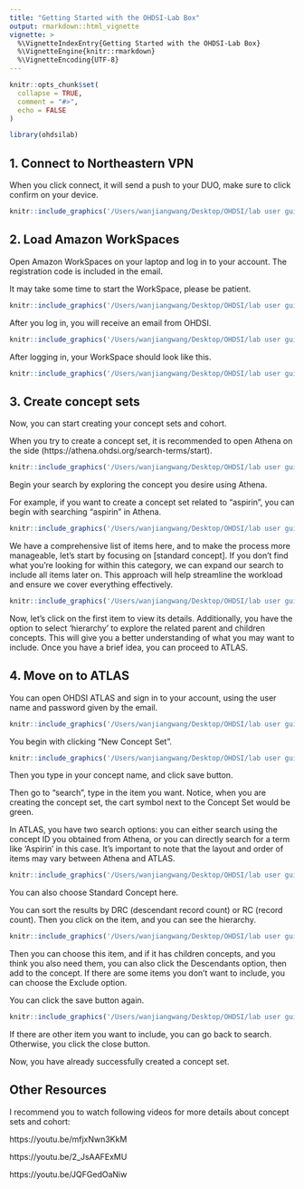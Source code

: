 ```yaml
---
title: "Getting Started with the OHDSI-Lab Box"
output: rmarkdown::html_vignette
vignette: >
  %\VignetteIndexEntry{Getting Started with the OHDSI-Lab Box}
  %\VignetteEngine{knitr::rmarkdown}
  %\VignetteEncoding{UTF-8}
---
```


```r
knitr::opts_chunk$set(
  collapse = TRUE,
  comment = "#>",
  echo = FALSE
)
```

```r
library(ohdsilab)
```

## 1. Connect to Northeastern VPN

When you click connect, it will send a push to your DUO, make sure to click confirm on your device.

```r
knitr::include_graphics('/Users/wanjiangwang/Desktop/OHDSI/lab user guide/OHDSI lab box/vignettes/images/vpn connect.png')
```

## 2. Load Amazon WorkSpaces

Open Amazon WorkSpaces on your laptop and log in to your account. The registration code is included in the email.

It may take some time to start the WorkSpace, please be patient.

```r
knitr::include_graphics('/Users/wanjiangwang/Desktop/OHDSI/lab user guide/OHDSI lab box/vignettes/images/AWS log in.png')

```

After you log in, you will receive an email from OHDSI.

```r
knitr::include_graphics('/Users/wanjiangwang/Desktop/OHDSI/lab user guide/OHDSI lab box/vignettes/images/email.png')

```

After logging in, your WorkSpace should look like this.

```r
knitr::include_graphics('/Users/wanjiangwang/Desktop/OHDSI/lab user guide/OHDSI lab box/vignettes/images/workspace.png')

```

## 3. Create concept sets

Now, you can start creating your concept sets and cohort.

When you try to create a concept set, it is recommended to open Athena on the side (https://athena.ohdsi.org/search-terms/start). 

```r
knitr::include_graphics('/Users/wanjiangwang/Desktop/OHDSI/lab user guide/OHDSI lab box/vignettes/images/Athena.png')
```

Begin your search by exploring the concept you desire using Athena. 

For example, if you want to create a concept set related to “aspirin”, you can begin with searching "aspirin" in Athena.

```r
knitr::include_graphics('/Users/wanjiangwang/Desktop/OHDSI/lab user guide/OHDSI lab box/vignettes/images/aspirin.png')


```

We have a comprehensive list of items here, and to make the process more manageable, let's start by focusing on [standard concept]. If you don't find what you're looking for within this category, we can expand our search to include all items later on. This approach will help streamline the workload and ensure we cover everything effectively.

```r
knitr::include_graphics('/Users/wanjiangwang/Desktop/OHDSI/lab user guide/OHDSI lab box/vignettes/images/aspirin standard.png')

```

Now, let's click on the first item to view its details. Additionally, you have the option to select 'hierarchy' to explore the related parent and children concepts. This will give you a better understanding of what you may want to include. Once you have a brief idea, you can proceed to ATLAS. 

## 4. Move on to ATLAS

You can open OHDSI ATLAS and sign in to your account, using the user name and password given by the email.

```r
knitr::include_graphics('/Users/wanjiangwang/Desktop/OHDSI/lab user guide/OHDSI lab box/vignettes/images/ATLAS.png')

```

You begin with clicking “New Concept Set”.

```r
knitr::include_graphics('/Users/wanjiangwang/Desktop/OHDSI/lab user guide/OHDSI lab box/vignettes/images/new concept set.png')

```

Then you type in your concept name, and click save button.

Then go to “search”, type in the item you want. Notice, when you are creating the concept set, the cart symbol next to the Concept Set would be green.

In ATLAS, you have two search options: you can either search using the concept ID you obtained from Athena, or you can directly search for a term like 'Aspirin' in this case. It's important to note that the layout and order of items may vary between Athena and ATLAS.

```r
knitr::include_graphics('/Users/wanjiangwang/Desktop/OHDSI/lab user guide/OHDSI lab box/vignettes/images/aspirin atlas.png')

```

You can also choose Standard Concept here.

You can sort the results by DRC (descendant record count) or RC (record count).
Then you click on the item, and you can see the hierarchy.

```r

knitr::include_graphics('/Users/wanjiangwang/Desktop/OHDSI/lab user guide/OHDSI lab box/vignettes/images/hier.png')


```

Then you can choose this item, and if it has children concepts, and you think you also need them, you can also click the Descendants option, then add to the concept. If there are some items you don't want to include, you can choose the Exclude option.

You can click the save button again.

```r

knitr::include_graphics('/Users/wanjiangwang/Desktop/OHDSI/lab user guide/OHDSI lab box/vignettes/images/finish.png')


```

If there are other item you want to include, you can go back to search. Otherwise, you click the close button.

Now, you have already successfully created a concept set.

## Other Resources
I recommend you to watch following videos for more details about concept sets and cohort:

https://youtu.be/mfjxNwn3KkM

https://youtu.be/2_JsAAFExMU

https://youtu.be/JQFGedOaNiw




